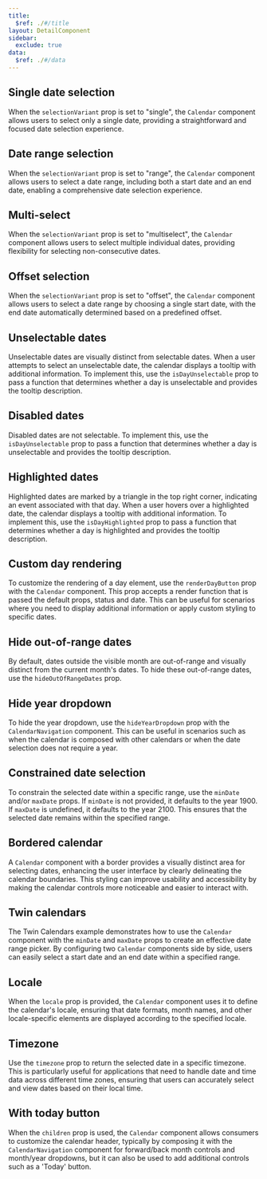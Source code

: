 ```yaml
---
title:
  $ref: ./#/title
layout: DetailComponent
sidebar:
  exclude: true
data:
  $ref: ./#/data
---
```


## Single date selection

When the `selectionVariant` prop is set to "single", the `Calendar` component allows users to select only a single date, providing a straightforward and focused date selection experience.

<LivePreview componentName="calendar" exampleName="Single" />

## Date range selection

When the `selectionVariant` prop is set to "range", the `Calendar` component allows users to select a date range, including both a start date and an end date, enabling a comprehensive date selection experience.

<LivePreview componentName="calendar" exampleName="Range" />

## Multi-select

When the `selectionVariant` prop is set to "multiselect", the `Calendar` component allows users to select multiple individual dates, providing flexibility for selecting non-consecutive dates.

<LivePreview componentName="calendar" exampleName="Multiselect" />

## Offset selection

When the `selectionVariant` prop is set to "offset", the `Calendar` component allows users to select a date range by choosing a single start date, with the end date automatically determined based on a predefined offset.

<LivePreview componentName="calendar" exampleName="Offset" />

## Unselectable dates

Unselectable dates are visually distinct from selectable dates. When a user attempts to select an unselectable date, the calendar displays a tooltip with additional information. To implement this, use the `isDayUnselectable` prop to pass a function that determines whether a day is unselectable and provides the tooltip description.

<LivePreview componentName="calendar" exampleName="UnselectableDates" />

## Disabled dates

Disabled dates are not selectable. To implement this, use the `isDayUnselectable` prop to pass a function that determines whether a day is unselectable and provides the tooltip description.

<LivePreview componentName="calendar" exampleName="DisabledDates" />

## Highlighted dates

Highlighted dates are marked by a triangle in the top right corner, indicating an event associated with that day. When a user hovers over a highlighted date, the calendar displays a tooltip with additional information. To implement this, use the `isDayHighlighted` prop to pass a function that determines whether a day is highlighted and provides the tooltip description.

<LivePreview componentName="calendar" exampleName="HighlightedDates" />

## Custom day rendering

To customize the rendering of a day element, use the `renderDayButton` prop with the `Calendar` component. This prop accepts a render function that is passed the default props, status and date. This can be useful for scenarios where you need to display additional information or apply custom styling to specific dates.

<LivePreview componentName="calendar" exampleName="CustomDayRendering" />

## Hide out-of-range dates

By default, dates outside the visible month are out-of-range and visually distinct from the current month's dates. To hide these out-of-range dates, use the `hideOutOfRangeDates` prop.

<LivePreview componentName="calendar" exampleName="HideOutOfRangeDates" />

## Hide year dropdown

To hide the year dropdown, use the `hideYearDropdown` prop with the `CalendarNavigation` component. This can be useful in scenarios such as when the calendar is composed with other calendars or when the date selection does not require a year.

<LivePreview componentName="calendar" exampleName="HideYearDropdown" />

## Constrained date selection

To constrain the selected date within a specific range, use the `minDate` and/or `maxDate` props. If `minDate` is not provided, it defaults to the year 1900. If `maxDate` is undefined, it defaults to the year 2100. This ensures that the selected date remains within the specified range.

<LivePreview componentName="calendar" exampleName="MinMaxDate" />

## Bordered calendar

A `Calendar` component with a border provides a visually distinct area for selecting dates, enhancing the user interface by clearly delineating the calendar boundaries. This styling can improve usability and accessibility by making the calendar controls more noticeable and easier to interact with.

<LivePreview componentName="calendar" exampleName="Bordered" />

## Twin calendars

The Twin Calendars example demonstrates how to use the `Calendar` component with the `minDate` and `maxDate` props to create an effective date range picker. By configuring two `Calendar` components side by side, users can easily select a start date and an end date within a specified range.

<LivePreview componentName="calendar" exampleName="TwinCalendars" />

## Locale

When the `locale` prop is provided, the `Calendar` component uses it to define the calendar's locale, ensuring that date formats, month names, and other locale-specific elements are displayed according to the specified locale.

<LivePreview componentName="calendar" exampleName="WithLocale" />

## Timezone

Use the `timezone` prop to return the selected date in a specific timezone. This is particularly useful for applications that need to handle date and time data across different time zones, ensuring that users can accurately select and view dates based on their local time.

<LivePreview componentName="calendar" exampleName="WithTimezone" />

## With today button

When the `children` prop is used, the `Calendar` component allows consumers to customize the calendar header, typically by composing it with the `CalendarNavigation` component for forward/back month controls and month/year dropdowns, but it can also be used to add additional controls such as a 'Today' button.

<LivePreview componentName="calendar" exampleName="TodayButton" />

